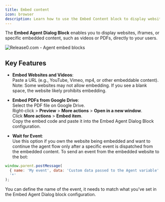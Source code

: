 ```yaml
---
title: Embed content
icon: browser
description: Learn how to use the Embed Content block to display websites, videos, or PDFs in your agent dialog.
---
```


The **Embed Agent Dialog Block** enables you to display websites, iframes, or specific embedded content, such as videos or PDFs, directly to your users. 
<Frame style={{ maxWidth: '600px' }}>
  <img src="/images/blocks/agent-dialog/embed.png" alt="Release0.com - Agent embed blocks" />
</Frame>

## Key Features

- **Embed Websites and Videos**:  
  Paste a URL (e.g., YouTube, Vimeo, mp4, or other embeddable content).  
  Note: Some websites may not allow embedding. If you see a blank space, the website likely prohibits embedding.

- **Embed PDFs from Google Drive**:  
  Select the PDF file on Google Drive.  
  Right-click > **Preview** > **More actions** > **Open in a new window**.  
  Click **More actions** > **Embed item**.  
  Copy the embed code and paste it into the Embed Agent Dialog Block configuration.

- **Wait for Event**:  
  Use this option if you own the website being embedded and want to continue the agent flow only after a specific event is dispatched from the embedded content.
  To send an event from the embedded website to the bot:

```javascript
window.parent.postMessage(
  { name: 'My event', data: 'Custom data passed to the Agent variable' },
  '*'
);
```
You can define the name of the event, it needs to match what you’ve set in the Embed Agent Dialog block configuration.
